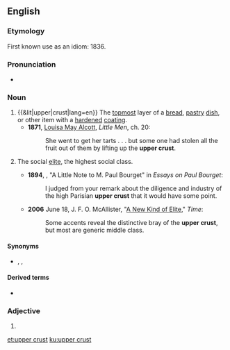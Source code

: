 ==English==

===Etymology===
First known use as an idiom: 1836.<!--http://www.merriam-webster.com/dictionary/upper+crust -->

===Pronunciation===
* {{rhymes|ʌst|lang=en}}

===Noun===
{{en-noun|head=[[upper]] [[crust]]}}

# {{&lit|upper|crust|lang=en}} The [[topmost]] layer of a [[bread]], [[pastry]] [[dish]], or other item with a [[harden]]ed [[coating]].
#* '''1871''', [[w:Louisa May Alcott|Louisa May Alcott]], ''Little Men'', ch. 20:
#*: She went to get her tarts . . . but some one had stolen all the fruit out of them by lifting up the '''upper crust'''.
# {{lb|en|idiomatic|usually|with ''the''}} The social [[elite]], the highest social class.
#* '''1894''', {{w|Mark Twain}}, "A Little Note to M. Paul Bourget" in ''Essays on Paul Bourget'':
#*: I judged from your remark about the diligence and industry of the high Parisian '''upper crust''' that it would have some point.
#* '''2006''' June 18, J. F. O. McAllister, "[http://www.time.com/time/magazine/article/0,9171,1205329,00.html A New Kind of Elite]," ''Time'':
#*: Some accents reveal the distinctive bray of the '''upper crust''', but most are generic middle class.

====Synonyms====
* {{sense|social elite}} {{l|en|upper class}}, {{l|en|the quality}}, {{l|en|the Quality}}

====Derived terms====
* {{l|en|upper-crust}}

===Adjective===
{{en-adj}}

# {{alternative form of|upper-crust|lang=en}}

[[et:upper crust]]
[[ku:upper crust]]